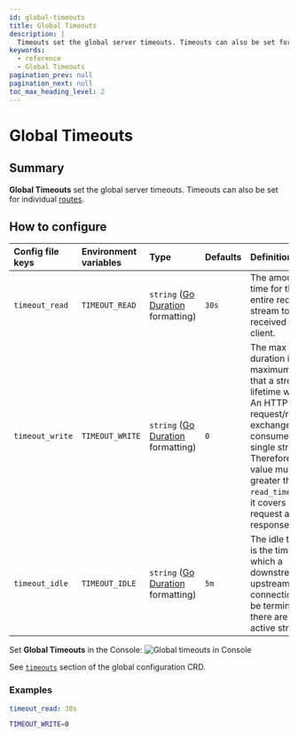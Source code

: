 ```yaml
---
id: global-timeouts
title: Global Timeouts
description: |
  Timeouts set the global server timeouts. Timeouts can also be set for individual routes.
keywords:
  - reference
  - Global Timeouts
pagination_prev: null
pagination_next: null
toc_max_heading_level: 2
---
```



# Global Timeouts

## Summary

**Global Timeouts** set the global server timeouts. Timeouts can also be set for individual [routes](/docs/reference/routes).

## How to configure

<Tabs>
<TabItem value="Core" label="Core">

| **Config file keys** | **Environment variables** | **Type** | **Defaults** | **Definition** |
| :-- | :-- | :-- | :-- | :-- |
| `timeout_read` | `TIMEOUT_READ` | `string` ([Go Duration](https://golang.org/pkg/time/#Duration.String) formatting) | `30s` | The amount of time for the entire request stream to be received from the client. |
| `timeout_write` | `TIMEOUT_WRITE` | `string` ([Go Duration](https://golang.org/pkg/time/#Duration.String) formatting) | `0` | The max stream duration is the maximum time that a stream’s lifetime will span. An HTTP request/response exchange fully consumes a single stream. Therefore, this value must be greater than `read_timeout` as it covers both request and response time. |
| `timeout_idle` | `TIMEOUT_IDLE` | `string` ([Go Duration](https://golang.org/pkg/time/#Duration.String) formatting) | `5m` | The idle timeout is the time at which a downstream or upstream connection will be terminated if there are no active streams. |

</TabItem>
<TabItem value="Enterprise" label="Enterprise">

Set **Global Timeouts** in the Console: ![Global timeouts in Console](./img/timeouts/timeouts-default.png)

</TabItem>
<TabItem value="Kubernetes" label="Kubernetes">

See [`timeouts`](/docs/deploy/k8s/reference#timeouts) section of the global configuration CRD.

</TabItem>
</Tabs>

### Examples

```yaml
timeout_read: 30s
```

```bash
TIMEOUT_WRITE=0
```
